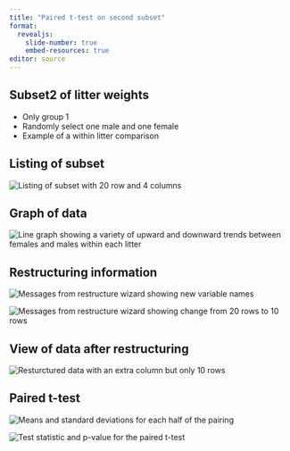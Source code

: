 ```yaml
---
title: "Paired t-test on second subset"
format: 
  revealjs:
    slide-number: true
    embed-resources: true
editor: source
---
```


## Subset2 of litter weights

-   Only group 1
-   Randomly select one male and one female
-   Example of a within litter comparison

::: notes

:::

## Listing of subset

![](../images/litter-weights-subset2-01.png "Listing of subset with 20 row and 4 columns")

## Graph of data

![](../images/litter-weights-subset2-02.png "Line graph showing a variety of upward and downward trends between females and males within each litter")

## Restructuring information

![](../images/litter-weights-subset2-03.png "Messages from restructure wizard showing new variable names")

![](../images/litter-weights-subset2-04.png "Messages from restructure wizard showing change from 20 rows to 10 rows")

## View of data after restructuring

![](../images/litter-weights-subset3-01.png "Resturctured data with an extra column but only 10 rows")

## Paired t-test

![](../images/litter-weights-subset2-05.png "Means and standard deviations for each half of the pairing")

![](../images/litter-weights-subset2-06.png "Test statistic and p-value for the paired t-test")

